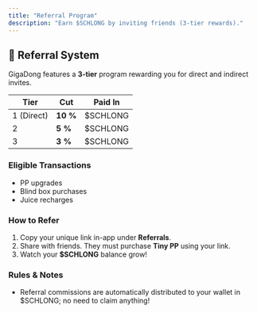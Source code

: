 ```yaml
---
title: "Referral Program"
description: "Earn $SCHLONG by inviting friends (3-tier rewards)."
---
```


## 🎁 Referral System

GigaDong features a **3-tier** program rewarding you for direct and indirect invites.

| Tier       | Cut      | Paid In   |
| ---------- | -------- | --------- |
| 1 (Direct) | **10 %** | \$SCHLONG |
| 2          | **5 %**  | \$SCHLONG |
| 3          | **3 %**  | \$SCHLONG |

### Eligible Transactions

- PP upgrades
- Blind box purchases
- Juice recharges

### How to Refer

1. Copy your unique link in-app under **Referrals**.
2. Share with friends. They must purchase **Tiny PP** using your link.
3. Watch your **\$SCHLONG** balance grow\!

### Rules & Notes

- Referral commissions are automatically distributed to your wallet in \$SCHLONG; no need to claim anything\!